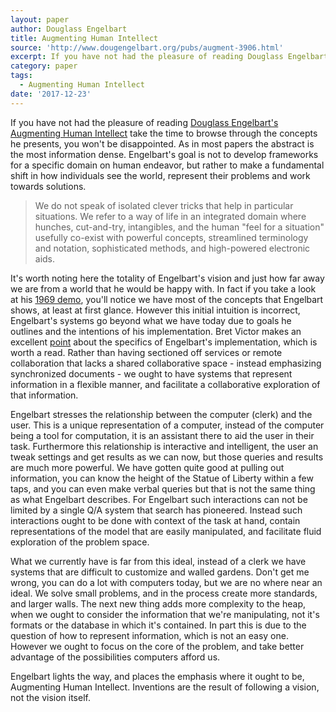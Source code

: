 ```yaml
---
layout: paper
author: Douglass Engelbart
title: Augmenting Human Intellect
source: 'http://www.dougengelbart.org/pubs/augment-3906.html'
excerpt: If you have not had the pleasure of reading Douglass Engelbart’s Augmenting Human Intellect take the time to browse through the concepts he presents, you won’t be disappointed. As in most papers the abstract is the most information dense. Engelbart’s goal is not to develop frameworks for a specific domain on human endeavor, but rather to make a fundamental shift in how individuals see the world, represent their problems and work towards solutions.
category: paper
tags:
  - Augmenting Human Intellect
date: '2017-12-23'
---
```


If you have not had the pleasure of reading [Douglass Engelbart's Augmenting Human Intellect][engelbart_text] take the time to browse through the concepts he presents, you won't be disappointed. As in most papers the abstract is the most information dense. Engelbart's goal is not to develop frameworks for a specific domain on human endeavor, but rather to make a fundamental shift in how individuals see the world, represent their problems and work towards solutions.

> We do not speak of isolated clever tricks that help in particular situations. We refer to a way of life in an integrated domain where hunches, cut-and-try, intangibles, and the human "feel for a situation" usefully co-exist with powerful concepts, streamlined terminology and notation, sophisticated methods, and high-powered electronic aids.

It's worth noting here the totality of Engelbart's vision and just how far away we are from a world that he would be happy with. In fact if you take a look at his [1969 demo][3], you'll notice we have most of the concepts that Engelbart shows, at least at first glance. However this initial intuition is incorrect, Engelbart's systems go beyond what we have today due to goals he outlines and the intentions of his implementation. Bret Victor makes an excellent [point][4] about the specifics of Engelbart's implementation, which is worth a read. Rather than having sectioned off services or remote collaboration that lacks a shared collaborative space - instead emphasizing synchronized documents - we ought to have systems that represent information in a flexible manner, and facilitate a collaborative exploration of that information.

Engelbart stresses the relationship between the computer (clerk) and the user. This is a unique representation of a computer, instead of the computer being a tool for computation, it is an assistant there to aid the user in their task. Furthermore this relationship is interactive and intelligent, the user an tweak settings and get results as we can now, but those queries and results are much more powerful. We have gotten quite good at pulling out information, you can know the height of the Statue of Liberty within a few taps, and you can even make verbal queries but that is not the same thing as what Engelbart describes. For Engelbart such interactions can not be limited by a single Q/A system that search has pioneered. Instead such interactions ought to be done with context of the task at hand, contain representations of the model that are easily manipulated, and facilitate fluid exploration of the problem space.

What we currently have is far from this ideal, instead of a clerk we have systems that are difficult to customize and walled gardens. Don't get me wrong, you can do a lot with computers today, but we are no where near an ideal. We solve small problems, and in the process create more standards, and larger walls. The next new thing adds more complexity to the heap, when we ought to consider the information that we're manipulating, not it's formats or the database in which it's contained. In part this is due to the question of how to represent information, which is not an easy one. However we ought to focus on the core of the problem, and take better advantage of the possibilities computers afford us.

Engelbart lights the way, and places the emphasis where it ought to be, Augmenting Human Intellect. Inventions are the result of following a vision, not the vision itself.

[3]: https://www.youtube.com/watch?v=yJDv-zdhzMY
[4]: http://worrydream.com/#!/Engelbart
[engelbart_text]: http://www.dougengelbart.org/pubs/augment-3906.html
